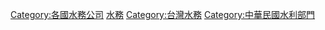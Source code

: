 [[Category:各國水務公司|Category:各國水務公司]]
[[Category:台灣公營事業|水務]]
[[Category:台灣水務|Category:台灣水務]]
[[Category:中華民國水利部門|Category:中華民國水利部門]]